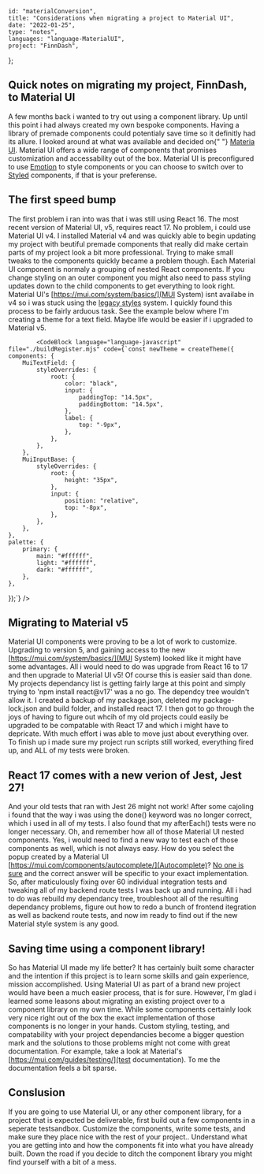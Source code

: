 
    id: "materialConversion",
    title: "Considerations when migrating a project to Material UI",
    date: "2022-01-25",
    type: "notes",
    languages: "language-MaterialUI",
    project: "FinnDash",
};

## Quick notes on migrating my project, FinnDash, to Material UI

A few months back i wanted to try out using a component library. Up until this point i had always created my own bespoke components. Having a
library of premade components could potentialy save time so it definitly had its allure. I looked around at what was available and decided on{" "}
[Materia UI](https://mui.com/). Material UI offers a wide range of components that promises customization and accessability out of the box. Material UI is
preconfigured to use [Emotion](https://emotion.sh/docs/introduction) to style components or you can choose to switch over to [Styled](https://styled-components.com/) components, if that is your preferense.

## The first speed bump

The first problem i ran into was that i was still using React 16. The most recent version of Material UI, v5, requires react 17. No problem, i
could use Material UI v4. I installed Material v4 and was quickly able to begin updating my project with beutiful premade components that really
did make certain parts of my project look a bit more professional. Trying to make small tweaks to the components quickly became a problem
though. Each Material UI component is normaly a grouping of nested React components. If you change styling on an outer component you might also
need to pass styling updates down to the child components to get everything to look right. Material UI's [https://mui.com/system/basics/](MUI System) isnt availabe in v4 so i was
stuck using the [legacy styles](https://mui.com/styles/basics/) system. I quickly found this process to be fairly arduous task. See the example below where I'm creating a theme
for a text field. Maybe life would be easier if i upgraded to Material v5.

            <CodeBlock language="language-javascript" file="./buildRegister.mjs" code={`const newTheme = createTheme({
    components: {
        MuiTextField: {
            styleOverrides: {
                root: {
                    color: "black",
                    input: {
                        paddingTop: "14.5px",
                        paddingBottom: "14.5px",
                    },
                    label: {
                        top: "-9px",
                    },
                },
            },
        },
        MuiInputBase: {
            styleOverrides: {
                root: {
                    height: "35px",
                },
                input: {
                    position: "relative",
                    top: "-8px",
                },
            },
        },
    },
    palette: {
        primary: {
            main: "#ffffff",
            light: "#ffffff",
            dark: "#ffffff",
        },
    },

});`} />

## Migrating to Material v5

Material UI components were proving to be a lot of work to customize. Upgrading to version 5, and gaining access to the new [https://mui.com/system/basics/](MUI System)
looked like
it might have some advantages. All i would need to do was upgrade from React 16 to 17 and then upgrade to Material UI v5! Of course this is
easier said than done. My projects dependancy list is getting fairly large at this point and simply trying to 'npm install react@v17' was a no
go. The dependcy tree wouldn't allow it. I created a backup of my package.json, deleted my package-lock.json and build folder, and installed
react 17. I then got to go through the joys of having to figure out whcih of my old projects could easily be upgraded to be compatable with
React 17 and which i might have to depricate. With much effort i was able to move just about everything over. To finish up i made sure my
project run scripts still worked, everything fired up, and ALL of my tests were broken.

## React 17 comes with a new verion of Jest, Jest 27!

And your old tests that ran with Jest 26 might not work! After some cajoling i found that the way i was using the done() keyword was no longer
correct, which i used in all of my tests. I also found that my afterEach() tests were no longer necessary. Oh, and remember how all of those
Material UI nested components. Yes, i would need to find a new way to test each of those components as well, which is not always easy. How do
you select the popup created by a Material UI [https://mui.com/components/autocomplete/](Autocomplete)? [No one is sure](https://stackoverflow.com/questions/60882089/how-to-test-material-ui-autocomplete-with-react-testing-library)
and the correct answer will be specific to your exact implementation. So,
after maticulously fixing over 60 individual integration tests and tweaking all of my backend route tests I was back up and running. All i had
to do was rebuild my dependancy tree, troubleshoot all of the resulting dependancy problems, figure out how to redo a bunch of frontend
itegration as well as backend route tests, and now im ready to find out if the new Material style system is any good.

## Saving time using a component library!

So has Material UI made my life better? It has certainly built some character and the intention if this project is to learn some skills and gain
experience, mission accomplished. Using Material UI as part of a brand new project would have been a much easier process, that is for sure.
However, I'm glad i learned some leasons about migrating an existing project over to a component library on my own time. While some components
certainly look very nice right out of the box the exact implementation of those components is no longer in your hands. Custom styling, testing,
and compatability with your project dependancies become a bigger question mark and the solutions to those problems might not come with great
documentation. For example, take a look at Material's [https://mui.com/guides/testing/](test documentation). To me the documentation feels a bit sparse.

## Conslusion

If you are going to use Material UI, or any other component library, for a project that is expected be deliverable, first build out a few
components in a seperate testsandbox. Customize the components, write some tests, and make sure they place nice with the rest of your project..
Understand what you are getting into and how the components fit into what you have already built. Down the road if you decide to ditch the
component library you might find yourself with a bit of a mess.
